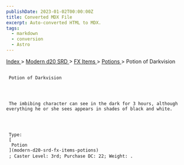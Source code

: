 ```yaml
---
publishDate: 2023-01-02T00:00:00Z
title: Converted MDX File
excerpt: Auto-converted HTML to MDX.
tags:
  - markdown
  - conversion
  - Astro
---
```


[
Index
](-index) >
[
Modern d20 SRD
](modern-d20-srd-index) >
[
FX Items
](modern-d20-srd-fx-items-index) >
[
Potions
](modern-d20-srd-fx-items-potions) > Potion of Darkvision

##

     Potion of Darkvision




     The imbibing character can see in the dark for 3 hours, although everything he or she sees appears in shades of black and white.




     Type:
     [
      Potion
     ](modern-d20-srd-fx-items-potions)
     ; Caster Level: 3rd; Purchase DC: 22; Weight: .
